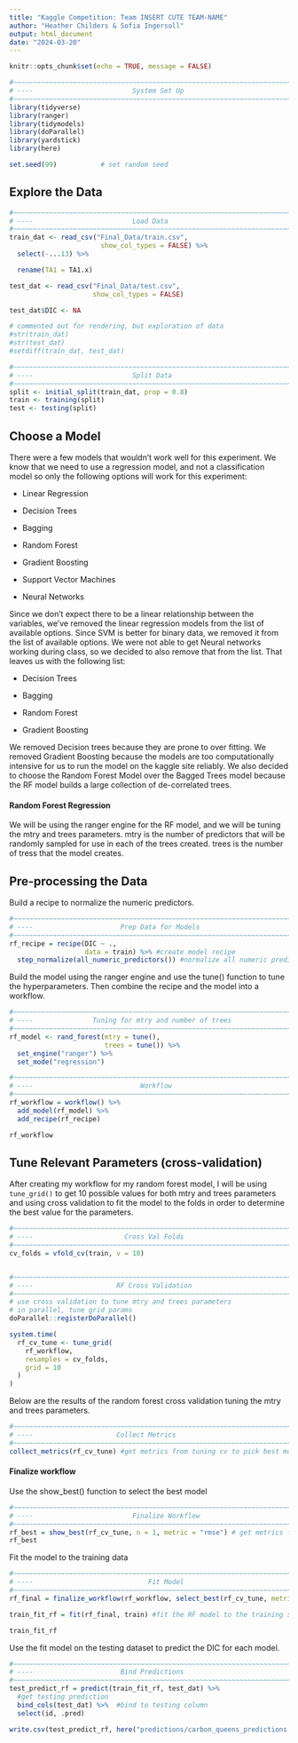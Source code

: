 ```yaml
---
title: "Kaggle Competition: Team INSERT CUTE TEAM-NAME"
author: "Heather Childers & Sofia Ingersoll"
output: html_document
date: "2024-03-20"
---
```


```r
knitr::opts_chunk$set(echo = TRUE, message = FALSE)
```

```r
#~~~~~~~~~~~~~~~~~~~~~~~~~~~~~~~~~~~~~~~~~~~~~~~~~~~~~~~~~~~~~~~~~~~~~~~~~~~~~~~
# ----                         System Set Up                                ----
#~~~~~~~~~~~~~~~~~~~~~~~~~~~~~~~~~~~~~~~~~~~~~~~~~~~~~~~~~~~~~~~~~~~~~~~~~~~~~~~
library(tidyverse)
library(ranger)
library(tidymodels)
library(doParallel) 
library(yardstick)
library(here)

set.seed(99)           # set random seed
```

## Explore the Data

```r
#~~~~~~~~~~~~~~~~~~~~~~~~~~~~~~~~~~~~~~~~~~~~~~~~~~~~~~~~~~~~~~~~~~~~~~~~~~~~~~~
# ----                         Load Data                                    ----
#~~~~~~~~~~~~~~~~~~~~~~~~~~~~~~~~~~~~~~~~~~~~~~~~~~~~~~~~~~~~~~~~~~~~~~~~~~~~~~~
train_dat <- read_csv("Final_Data/train.csv",
                       show_col_types = FALSE) %>% 
  select(-...13) %>% 

  rename(TA1 = TA1.x)

test_dat <- read_csv("Final_Data/test.csv", 
                     show_col_types = FALSE) 

test_dat$DIC <- NA

# commented out for rendering, but exploration of data
#str(train_dat)
#str(test_dat)
#setdiff(train_dat, test_dat)

#~~~~~~~~~~~~~~~~~~~~~~~~~~~~~~~~~~~~~~~~~~~~~~~~~~~~~~~~~~~~~~~~~~~~~~~~~~~~~~~
# ----                         Split Data                                   ----
#~~~~~~~~~~~~~~~~~~~~~~~~~~~~~~~~~~~~~~~~~~~~~~~~~~~~~~~~~~~~~~~~~~~~~~~~~~~~~~~
split <- initial_split(train_dat, prop = 0.8)
train <- training(split)
test <- testing(split)

```

## Choose a Model

There were a few models that wouldn't work well for this experiment. We know that we need to use a regression model, and not a classification model so only the following options will work for this experiment:

-   Linear Regression

-   Decision Trees

-   Bagging

-   Random Forest

-   Gradient Boosting

-   Support Vector Machines

-   Neural Networks

Since we don't expect there to be a linear relationship between the variables, we've removed the linear regression models from the list of available options. Since SVM is better for binary data, we removed it from the list of available options. We were not able to get Neural networks working during class, so we decided to also remove that from the list. That leaves us with the following list:

-   Decision Trees

-   Bagging

-   Random Forest

-   Gradient Boosting

We removed Decision trees because they are prone to over fitting. We removed Gradient Boosting because the models are too computationally intensive for us to run the model on the kaggle site reliably. We also decided to choose the Random Forest Model over the Bagged Trees model because the RF model builds a large collection of de-correlated trees.

#### Random Forest Regression

We will be using the ranger engine for the RF model, and we will be tuning the mtry and trees parameters. mtry is the number of predictors that will be randomly sampled for use in each of the trees created. trees is the number of tress that the model creates.

## Pre-processing the Data

Build a recipe to normalize the numeric predictors.

```r
#~~~~~~~~~~~~~~~~~~~~~~~~~~~~~~~~~~~~~~~~~~~~~~~~~~~~~~~~~~~~~~~~~~~~~~~~~~~~~~~
# ----                      Prep Data for Models                            ----
#~~~~~~~~~~~~~~~~~~~~~~~~~~~~~~~~~~~~~~~~~~~~~~~~~~~~~~~~~~~~~~~~~~~~~~~~~~~~~~~
rf_recipe = recipe(DIC ~ .,
                   data = train) %>% #create model recipe
  step_normalize(all_numeric_predictors()) #normalize all numeric predictors

```

Build the model using the ranger engine and use the tune() function to tune the hyperparameters. Then combine the recipe and the model into a workflow.

```r
#~~~~~~~~~~~~~~~~~~~~~~~~~~~~~~~~~~~~~~~~~~~~~~~~~~~~~~~~~~~~~~~~~~~~~~~~~~~~~~~
# ----               Tuning for mtry and number of trees                    ----
#~~~~~~~~~~~~~~~~~~~~~~~~~~~~~~~~~~~~~~~~~~~~~~~~~~~~~~~~~~~~~~~~~~~~~~~~~~~~~~~
rf_model <- rand_forest(mtry = tune(),
                        trees = tune()) %>% 
  set_engine("ranger") %>% 
  set_mode("regression")

#~~~~~~~~~~~~~~~~~~~~~~~~~~~~~~~~~~~~~~~~~~~~~~~~~~~~~~~~~~~~~~~~~~~~~~~~~~~~~~~
# ----                           Workflow                                   ----
#~~~~~~~~~~~~~~~~~~~~~~~~~~~~~~~~~~~~~~~~~~~~~~~~~~~~~~~~~~~~~~~~~~~~~~~~~~~~~~~
rf_workflow = workflow() %>% 
  add_model(rf_model) %>% 
  add_recipe(rf_recipe)

rf_workflow
```

## Tune Relevant Parameters (cross-validation)

After creating my workflow for my random forest model, I will be using `tune_grid()` to get 10 possible values for both mtry and trees parameters and using cross validation to fit the model to the folds in order to determine the best value for the parameters.

```r
#~~~~~~~~~~~~~~~~~~~~~~~~~~~~~~~~~~~~~~~~~~~~~~~~~~~~~~~~~~~~~~~~~~~~~~~~~~~~~~~
# ----                       Cross Val Folds                                ----
#~~~~~~~~~~~~~~~~~~~~~~~~~~~~~~~~~~~~~~~~~~~~~~~~~~~~~~~~~~~~~~~~~~~~~~~~~~~~~~~
cv_folds = vfold_cv(train, v = 10)


#~~~~~~~~~~~~~~~~~~~~~~~~~~~~~~~~~~~~~~~~~~~~~~~~~~~~~~~~~~~~~~~~~~~~~~~~~~~~~~~
# ----                     RF Cross Validation                              ----
#~~~~~~~~~~~~~~~~~~~~~~~~~~~~~~~~~~~~~~~~~~~~~~~~~~~~~~~~~~~~~~~~~~~~~~~~~~~~~~~
# use cross validation to tune mtry and trees parameters
# in parallel, tune grid params 
doParallel::registerDoParallel() 

system.time(
  rf_cv_tune <- tune_grid(
    rf_workflow,
    resamples = cv_folds,
    grid = 10         
  )
)
```

Below are the results of the random forest cross validation tuning the mtry and trees parameters.

```r
#~~~~~~~~~~~~~~~~~~~~~~~~~~~~~~~~~~~~~~~~~~~~~~~~~~~~~~~~~~~~~~~~~~~~~~~~~~~~~~~
# ----                     Collect Metrics                                  ----
#~~~~~~~~~~~~~~~~~~~~~~~~~~~~~~~~~~~~~~~~~~~~~~~~~~~~~~~~~~~~~~~~~~~~~~~~~~~~~~~
collect_metrics(rf_cv_tune) #get metrics from tuning cv to pick best model
```

#### Finalize workflow

Use the show_best() function to select the best model

```r
#~~~~~~~~~~~~~~~~~~~~~~~~~~~~~~~~~~~~~~~~~~~~~~~~~~~~~~~~~~~~~~~~~~~~~~~~~~~~~~~
# ----                         Finalize Workflow                            ----
#~~~~~~~~~~~~~~~~~~~~~~~~~~~~~~~~~~~~~~~~~~~~~~~~~~~~~~~~~~~~~~~~~~~~~~~~~~~~~~~
rf_best = show_best(rf_cv_tune, n = 1, metric = "rmse") # get metrics for best random forest model
rf_best
```

Fit the model to the training data

```r
#~~~~~~~~~~~~~~~~~~~~~~~~~~~~~~~~~~~~~~~~~~~~~~~~~~~~~~~~~~~~~~~~~~~~~~~~~~~~~~~
# ----                             Fit Model                                ----
#~~~~~~~~~~~~~~~~~~~~~~~~~~~~~~~~~~~~~~~~~~~~~~~~~~~~~~~~~~~~~~~~~~~~~~~~~~~~~~~
rf_final = finalize_workflow(rf_workflow, select_best(rf_cv_tune, metric = "rmse"))

train_fit_rf = fit(rf_final, train) #fit the RF model to the training set

train_fit_rf
```

Use the fit model on the testing dataset to predict the DIC for each model.

```r
#~~~~~~~~~~~~~~~~~~~~~~~~~~~~~~~~~~~~~~~~~~~~~~~~~~~~~~~~~~~~~~~~~~~~~~~~~~~~~~~
# ----                      Bind Predictions                                ----
#~~~~~~~~~~~~~~~~~~~~~~~~~~~~~~~~~~~~~~~~~~~~~~~~~~~~~~~~~~~~~~~~~~~~~~~~~~~~~~~
test_predict_rf = predict(train_fit_rf, test_dat) %>%
  #get testing prediction
  bind_cols(test_dat) %>%  #bind to testing column
  select(id, .pred)

write.csv(test_predict_rf, here("predictions/carbon_queens_predictions.csv"))
```




